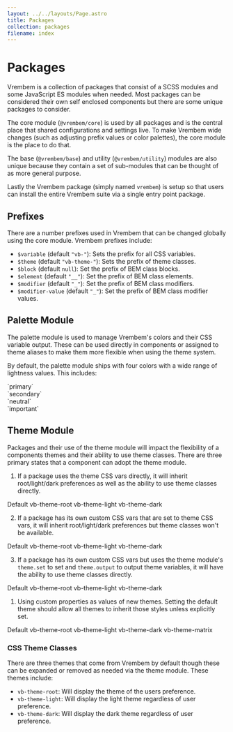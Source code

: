 ```yaml
---
layout: ../../layouts/Page.astro
title: Packages
collection: packages
filename: index
---
```


# Packages

Vrembem is a collection of packages that consist of a SCSS modules and some JavaScript ES modules when needed. Most packages can be considered their own self enclosed components but there are some unique packages to consider.

The core module (`@vrembem/core`) is used by all packages and is the central place that shared configurations and settings live. To make Vrembem wide changes (such as adjusting prefix values or color palettes), the core module is the place to do that.

The base (`@vrembem/base`) and utility (`@vrembem/utility`) modules are also unique because they contain a set of sub-modules that can be thought of as more general purpose.

Lastly the Vrembem package (simply named `vrembem`) is setup so that users can install the entire Vrembem suite via a single entry point package.

## Prefixes

There are a number prefixes used in Vrembem that can be changed globally using the core module. Vrembem prefixes include:

- `$variable` (default `"vb-"`): Sets the prefix for all CSS variables.
- `$theme` (default `"vb-theme-"`): Sets the prefix of theme classes.
- `$block` (default `null`): Set the prefix of BEM class blocks.
- `$element` (default `"__"`): Set the prefix of BEM class elements.
- `$modifier` (default `"_"`): Set the prefix of BEM class modifiers.
- `$modifier-value` (default `"_"`): Set the prefix of BEM class modifier values.

## Palette Module

The palette module is used to manage Vrembem's colors and their CSS variable output. These can be used directly in components or assigned to theme aliases to make them more flexible when using the theme system.

By default, the palette module ships with four colors with a wide range of lightness values. This includes:

<div class="flex flex_gap_lg align-items-center">
  <span class="swatch radius background-primary"></span>
  <span>`primary`</span>
</div>

<div class="flex flex_gap_lg align-items-center">
  <span class="swatch radius background-secondary"></span>
  <span>`secondary`</span>
</div>

<div class="flex flex_gap_lg align-items-center">
  <span class="swatch radius background-neutral"></span>
  <span>`neutral`</span>
</div>

<div class="flex flex_gap_lg align-items-center">
  <span class="swatch radius background-important"></span>
  <span>`important`</span>
</div>

## Theme Module

Packages and their use of the theme module will impact the flexibility of a components themes and their ability to use theme classes. There are three primary states that a component can adopt the theme module.

1. If a package uses the theme CSS vars directly, it will inherit root/light/dark preferences as well as the ability to use theme classes directly.

<div class="flex">
  <span class="test-1">Default</span>
  <span class="test-1 vb-theme-root">vb-theme-root</span>
  <span class="test-1 vb-theme-light">vb-theme-light</span>
  <span class="test-1 vb-theme-dark">vb-theme-dark</span>
</div>

2. If a package has its own custom CSS vars that are set to theme CSS vars, it will inherit root/light/dark preferences but theme classes won't be available.

<div class="flex">
  <span class="test-2">Default</span>
  <span class="test-2 vb-theme-root">vb-theme-root</span>
  <span class="test-2 vb-theme-light">vb-theme-light</span>
  <span class="test-2 vb-theme-dark">vb-theme-dark</span>
</div>

3. If a package has its own custom CSS vars but uses the theme module's `theme.set` to set and `theme.output` to output theme variables, it will have the ability to use theme classes directly.

<div class="flex">
  <span class="test-3">Default</span>
  <span class="test-3 vb-theme-root">vb-theme-root</span>
  <span class="test-3 vb-theme-light">vb-theme-light</span>
  <span class="test-3 vb-theme-dark">vb-theme-dark</span>
</div>

1. Using custom properties as values of new themes. Setting the default theme should allow all themes to inherit those styles unless explicitly set.

<div class="flex">
  <span class="test-4">Default</span>
  <span class="test-4 vb-theme-root">vb-theme-root</span>
  <span class="test-4 vb-theme-light">vb-theme-light</span>
  <span class="test-4 vb-theme-dark">vb-theme-dark</span>
  <span class="test-4 vb-theme-matrix">vb-theme-matrix</span>
</div>

### CSS Theme Classes

There are three themes that come from Vrembem by default though these can be expanded or removed as needed via the theme module. These themes include:

- `vb-theme-root`: Will display the theme of the users preference.
- `vb-theme-light`: Will display the light theme regardless of user preference.
- `vb-theme-dark`: Will display the dark theme regardless of user preference.
